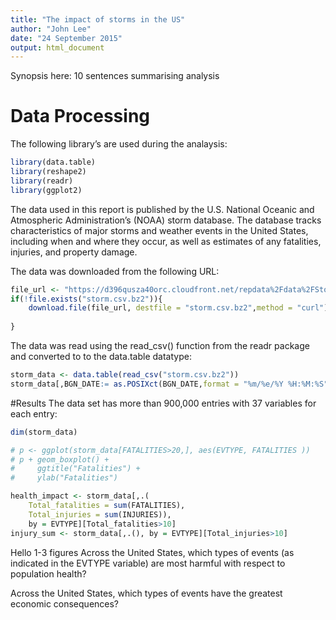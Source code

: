 ```yaml
---
title: "The impact of storms in the US"
author: "John Lee"
date: "24 September 2015"
output: html_document
---
```


Synopsis here: 10 sentences summarising analysis


# Data Processing
The following library's are used during the analaysis:
```r
library(data.table)
library(reshape2)
library(readr)
library(ggplot2)
```

The data used in this report is published by the U.S. National Oceanic and Atmospheric Administration's (NOAA) storm database. The database tracks characteristics of major storms and weather events in the United States, including when and where they occur, as well as estimates of any fatalities, injuries, and property damage.

The data was downloaded from the following URL:
```r
file_url <- "https://d396qusza40orc.cloudfront.net/repdata%2Fdata%2FStormData.csv.bz2"
if(!file.exists("storm.csv.bz2")){
    download.file(file_url, destfile = "storm.csv.bz2",method = "curl")
    
}
```

The data was read using the read_csv() function from the readr package and converted to to the data.table datatype:
```r
storm_data <- data.table(read_csv("storm.csv.bz2"))
storm_data[,BGN_DATE:= as.POSIXct(BGN_DATE,format = "%m/%e/%Y %H:%M:%S")]
```

#Results
The data set has more than 900,000 entries with 37 variables for each entry:
```r
dim(storm_data)
```

```r
# p <- ggplot(storm_data[FATALITIES>20,], aes(EVTYPE, FATALITIES ))
# p + geom_boxplot() +
#     ggtitle("Fatalities") + 
#     ylab("Fatalities")

health_impact <- storm_data[,.(
    Total_fatalities = sum(FATALITIES),
    Total_injuries = sum(INJURIES)),
    by = EVTYPE][Total_fatalities>10]
injury_sum <- storm_data[,.(), by = EVTYPE][Total_injuries>10]

```

Hello
1-3 figures
    Across the United States, which types of events (as indicated in the EVTYPE variable) are most harmful with respect to population health?

Across the United States, which types of events have the greatest economic consequences?
